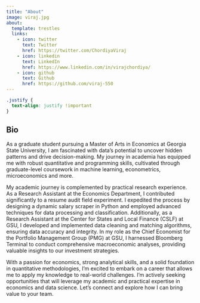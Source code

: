 ```yaml
---
title: "About"
image: viraj.jpg
about:
  template: trestles
  links:
    - icon: twitter
      text: Twitter
      href: https://twitter.com/ChordiyaViraj
    - icon: linkedin
      text: LinkedIn
      href: https://www.linkedin.com/in/virajchordiya/
    - icon: github
      text: Github
      href: https://github.com/viraj-550
---
```



```css
.justify {
  text-align: justify !important
}
```

::: justify
# Bio

As a graduate student pursuing a Master of Arts in Economics at Georgia State University, I am fascinated with data's potential to uncover hidden patterns and drive decision-making. My journey in academia has equipped me with robust quantitative and programming skills, cultivated through graduate-level coursework in machine learning, econometrics, microeconomics and more.

My academic journey is complemented by practical research experience. As a Research Assistant at the Economics Department, I contributed significantly to a resume audit field experiment. I expedited the process by designing a dynamic salary scraper in Python and employed advanced techniques for data processing and classification. Additionally, as a Research Assistant at the Center for States and Local Finance (CSLF) at GSU, I developed and implemented data cleaning and matching algorithms, ensuring data accuracy and integrity. In my role as the Chief Economist for the Portfolio Management Group (PMG) at GSU, I harnessed Bloomberg Terminal to conduct comprehensive macroeconomic analyses, providing valuable insights to our investment strategies.

With a passion for economics, strong analytical skills, and a solid foundation in quantitative methodologies, I'm excited to embark on a career that allows me to apply my knowledge to real-world challenges. I'm actively seeking opportunities that will leverage my academic and practical expertise in economics and data science. Let's connect and explore how I can bring value to your team.
:::


